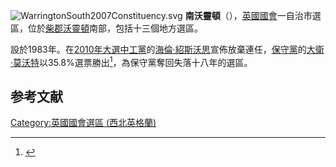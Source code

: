 [[File:WarringtonSouth2007Constituency.svg|right]]
'''南沃靈頓'''（{{lang-en|Warrington South}}），[[英國|英國]][[英國國會|國會]]一自治市選區，位於[[柴郡|柴郡]][[沃靈頓|沃靈頓]]南部，包括十三個地方選區。

設於1983年。在[[2010年英國大選|2010年大選中]][[工黨_(英國)|工黨]]的[[海倫·紹斯沃思|海倫·紹斯沃思]]宣佈放棄連任，[[保守黨_(英國)|保守黨]]的[[大衛·莫沃特|大衛·莫沃特]]以35.8%選票勝出<ref name="">{{cite news
|publisher=[[英國廣播公司|英國廣播公司]]
|date=2010年5月7日
|title=Election 2010/Constituency/Warrington South
|url=http://news.bbc.co.uk/1/shared/election2010/results/constituency/e93.stm
|accessdate=2010年10月18日
|archive-date=2017年9月2日
|archive-url=https://web.archive.org/web/20170902222223/http://news.bbc.co.uk/1/shared/election2010/results/constituency/e93.stm
|dead-url=no
}}</ref>，為保守黨奪回失落十八年的選區。

==参考文献==
<div class="references-small">
<references></references>
</div>

{{DEFAULTSORT:Warrington South (UK Parliament constituency)}}
[[Category:英國國會選區_(西北英格蘭)|Category:英國國會選區 (西北英格蘭)]]